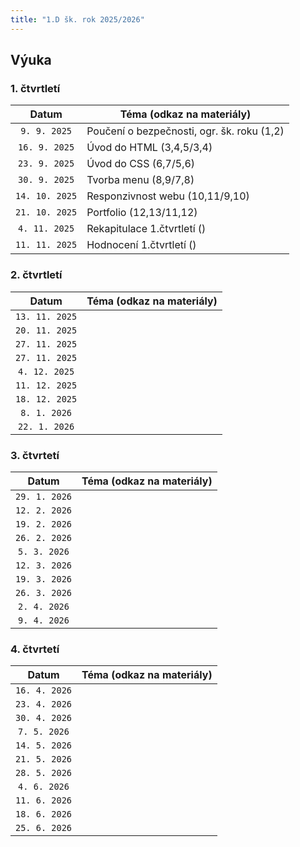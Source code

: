 ```yaml
---
title: "1.D šk. rok 2025/2026"
---
```


## Výuka

### 1. čtvrtletí

  Datum       | Téma (odkaz na materiály) 
:------------:|---------------------------
  `9. 9. 2025`|Poučení o bezpečnosti, ogr. šk. roku (1,2)
 `16. 9. 2025`|Úvod do HTML (3,4,5/3,4)
 `23. 9. 2025`|Úvod do CSS (6,7/5,6)
 `30. 9. 2025`|Tvorba menu (8,9/7,8)
`14. 10. 2025`|Responzivnost webu (10,11/9,10)
`21. 10. 2025`|Portfolio (12,13/11,12)
 `4. 11. 2025`|Rekapitulace 1.čtvrtletí ()
`11. 11. 2025`|Hodnocení 1.čtvrtletí ()

### 2. čtvrtletí

  Datum       | Téma (odkaz na materiály) 
:------------:|---------------------------
`13. 11. 2025`|
`20. 11. 2025`|
`27. 11. 2025`|
`27. 11. 2025`|
 `4. 12. 2025`|
`11. 12. 2025`|
`18. 12. 2025`|
  `8. 1. 2026`|
 `22. 1. 2026`|

### 3. čtvrtetí

  Datum       | Téma (odkaz na materiály) 
:------------:|---------------------------
`29. 1. 2026` |
`12. 2. 2026` |
`19. 2. 2026` |
`26. 2. 2026` |
 `5. 3. 2026` |
`12. 3. 2026` |
`19. 3. 2026` |
`26. 3. 2026` |
 `2. 4. 2026` |
 `9. 4. 2026` |

### 4. čtvrtetí

  Datum       | Téma (odkaz na materiály) 
:------------:|---------------------------
`16. 4. 2026` |
`23. 4. 2026` |
`30. 4. 2026` |
 `7. 5. 2026` |
`14. 5. 2026` |
`21. 5. 2026` |
`28. 5. 2026` |
 `4. 6. 2026` |
`11. 6. 2026` |
`18. 6. 2026` |
`25. 6. 2026` |